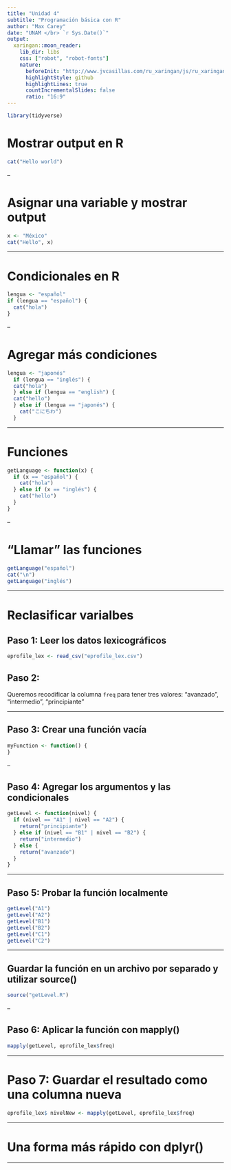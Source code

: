 ```yaml
---
title: "Unidad 4"
subtitle: "Programación básica con R"
author: "Max Carey"
date: "UNAM </br> `r Sys.Date()`"
output:
  xaringan::moon_reader:
    lib_dir: libs
    css: ["robot", "robot-fonts"]
    nature:
      beforeInit: "http://www.jvcasillas.com/ru_xaringan/js/ru_xaringan.js"
      highlightStyle: github
      highlightLines: true
      countIncrementalSlides: false
      ratio: "16:9"
---
```


```r
library(tidyverse)
```


# Mostrar output en R
```r
cat("Hello world")
```

--

# Asignar una variable y mostrar output
```r
x <- "México"
cat("Hello", x)
```

---

# Condicionales en R
```r
lengua <- "español"
if (lengua == "español") {
  cat("hola")
}
```

--

# Agregar más condiciones
```r
lengua <- "japonés"
  if (lengua == "inglés") {
  cat("hola")
  } else if (lengua == "english") {
  cat("hello")
  } else if (lengua == "japonés") {
    cat("こにちわ")
  }
```

---

# Funciones
```r
getLanguage <- function(x) {
  if (x == "español") {
    cat("hola")
  } else if (x == "inglés") {
    cat("hello")
  }
}
```

--

# "Llamar" las funciones
```r
getLanguage("español")
cat("\n")
getLanguage("inglés")
```

---

# Reclasificar varialbes

## Paso 1: Leer los datos lexicográficos
```r
eprofile_lex <- read_csv("eprofile_lex.csv")
```

## Paso 2:
Queremos recodificar la columna `freq` para tener tres valores: "avanzado", "intermedio", "principiante"

---

## Paso 3: Crear una función vacía
```r
myFunction <- function() {
}
```

--

## Paso 4: Agregar los argumentos y las condicionales
```r
getLevel <- function(nivel) {
  if (nivel == "A1" | nivel == "A2") {
    return("principiante")
  } else if (nivel == "B1" | nivel == "B2") {
    return("intermedio")
  } else {
    return("avanzado")
  }
}
```

---

## Paso 5: Probar la función localmente
```r
getLevel("A1")
getLevel("A2")
getLevel("B1")
getLevel("B2")
getLevel("C1")
getLevel("C2")
```

---

## Guardar la función en un archivo por separado y utilizar source()

```r
source("getLevel.R")
```

--

## Paso 6: Aplicar la función con mapply()

```r
mapply(getLevel, eprofile_lex$freq)
```

---

# Paso 7: Guardar el resultado como una columna nueva

```r
eprofile_lex$ nivelNew <- mapply(getLevel, eprofile_lex$freq)
```

---

# Una forma más rápido con dplyr()


---

